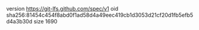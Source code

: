 version https://git-lfs.github.com/spec/v1
oid sha256:81454c454f8abd0f1ad58d4a49eec419cb1d3053d21cf20d1fb5efb5d4a3b30d
size 1690
